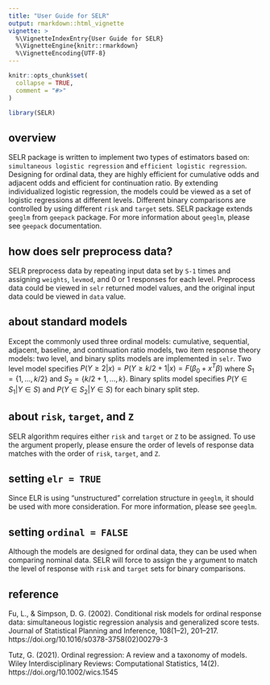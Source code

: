 ```yaml
---
title: "User Guide for SELR"
output: rmarkdown::html_vignette
vignette: >
  %\VignetteIndexEntry{User Guide for SELR}
  %\VignetteEngine{knitr::rmarkdown}
  %\VignetteEncoding{UTF-8}
---
```


```r
knitr::opts_chunk$set(
  collapse = TRUE,
  comment = "#>"
)
```


```r
library(SELR)
```

## overview
SELR package is written to implement two types of estimators based on:  
`simultaneous logistic regression` and `efficient logistic regression`. 
Designing for ordinal data, they are highly efficient for cumulative odds and 
adjacent odds and efficient for continuation ratio. By extending individualized 
logistic regression, the models could be viewed as a set of logistic regressions 
at different levels. Different binary comparisons are controlled by using 
different `risk` and `target` sets. SELR package extends `geeglm` from `geepack` 
package. For more information about `geeglm`, please see `geepack` documentation. 


## how does selr preprocess data?
SELR preprocess data by repeating input data set by `S-1` times and assigning `weights`,
`levmod`, and 0 or 1 responses for each level. Preprocess data could be viewed
in `selr` returned model values, and the original input data could be viewed in
`data` value.


## about standard models
Except the commonly used three ordinal models: cumulative, sequential, adjacent, 
baseline, and continuation ratio models, two item response theory models: two level, 
and binary splits models are implemented in `selr`. Two level model specifies
$P(Y\geq2|x)=P(Y\geq{k/2+1}|x)=F(\beta_0+x^T\beta)$ where $S_1=\{1,...,k/2\}$ and
$S_2=\{k/2+1,...,k\}$. Binary splits model specifies $P(Y\in{S_1}|Y\in{S})$ and
$P(Y\in{S_2}|Y\in{S})$ for each binary split step. 


## about `risk`, `target`, and `Z`
SELR algorithm requires either `risk` and `target` or `Z` to be assigned. To use
the argument properly, please ensure the order of levels of response data matches
with the order of `risk`, `target`, and `Z`.

## setting `elr = TRUE`
Since ELR is using "unstructured" correlation structure in `geeglm`, it should 
be used with more consideration. For more information, please see `geeglm`.


## setting `ordinal = FALSE`
Although the models are designed for ordinal data, they can be used when comparing
nominal data. SELR will force to assign the `y` argument to match the level of
response with `risk` and `target` sets for binary comparisons. 


## reference
Fu, L., & Simpson, D. G. (2002). Conditional risk models for ordinal response data:
simultaneous logistic regression analysis and generalized score tests.
Journal of Statistical Planning and Inference, 108(1–2), 201–217.
https://doi.org/10.1016/s0378-3758(02)00279-3

Tutz, G. (2021). Ordinal regression: A review and a taxonomy of models. Wiley Interdisciplinary Reviews: Computational Statistics, 14(2). https://doi.org/10.1002/wics.1545



